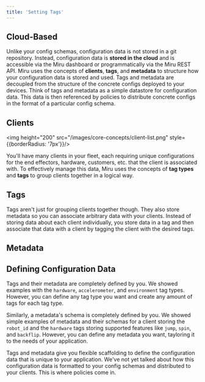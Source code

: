 ```yaml
---
title: 'Setting Tags'
---
```



## Cloud-Based
Unlike your config schemas, configuration data is not stored in a git repository. Instead, configuration data is **stored in the cloud** and is accessible via the Miru dashboard or programmatically via the Miru REST API. Miru uses the concepts of **clients**, **tags**, and **metadata** to structure how your configuration data is stored and used. Tags and metadata are decoupled from the structure of the concrete configs deployed to your devices. Think of tags and metadata as a simple datastore for configuration data. This data is then referenced by policies to distribute concrete configs in the format of a particular config schema.

## Clients

<ClientDefinition />

<img height="200" src="/images/core-concepts/client-list.png" style={{borderRadius: '7px'}}/>

You'll have many clients in your fleet, each requiring unique configurations for the end effectors, hardware, customers, etc. that the client is associated with. To effectively manage this data, Miru uses the concepts of **tag types** and **tags** to group clients together in a logical way.

## Tags

<TagAndTagTypeDefinition />

Tags aren't just for grouping clients together though. They also store metadata so you can associate arbitrary data with your clients. Instead of storing data about each client individually, you store data in a tag and then associate that data with a client by tagging the client with the desired tags.

## Metadata

<MetadataDefinition />

<MetadataSchemaDefinition />

## Defining Configuration Data
Tags and their metadata are completely defined by you. We showed examples with the `hardware`, `accelerometer`, and `environment` tag types. However, you can define any tag type you want and create any amount of tags for each tag type.

Similarly, a metadata's schema is completely defined by you. We showed simple examples of metadata and their schemas for a client storing the `robot_id` and the `hardware` tags storing supported features like `jump`, `spin`, and `backflip`. However, you can define any metadata you want, tayloring it to the needs of your application.

Tags and metadata give you flexible scaffolding to define the configuration data that is unique to your application. We've not yet talked about how this configuration data is formatted to your config schemas and distributed to your clients. This is where policies come in.

